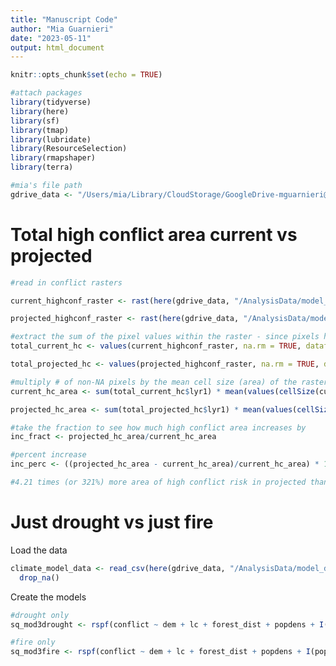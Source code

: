 ```yaml
---
title: "Manuscript Code"
author: "Mia Guarnieri"
date: "2023-05-11"
output: html_document
---
```


```r
knitr::opts_chunk$set(echo = TRUE)

#attach packages
library(tidyverse)
library(here)
library(sf)
library(tmap)
library(lubridate)
library(ResourceSelection)
library(rmapshaper)
library(terra)

#mia's file path
gdrive_data <- "/Users/mia/Library/CloudStorage/GoogleDrive-mguarnieri@ucsb.edu/Shared drives/Black_Bear_Aware/gdrive_data"
```

# Total high conflict area current vs projected

```r
#read in conflict rasters

current_highconf_raster <- rast(here(gdrive_data, "/AnalysisData/model_outputs/mod3sq_current_highconf.tif"))

projected_highconf_raster <- rast(here(gdrive_data, "/AnalysisData/model_outputs/mod3sq_projected_highconf.tif"))

#extract the sum of the pixel values within the raster - since pixels have a value of 1 each, this will give a count of the pixels
total_current_hc <- values(current_highconf_raster, na.rm = TRUE, dataframe = TRUE)

total_projected_hc <- values(projected_highconf_raster, na.rm = TRUE, dataframe = TRUE)

#multiply # of non-NA pixels by the mean cell size (area) of the raster to get total area
current_hc_area <- sum(total_current_hc$lyr1) * mean(values(cellSize(current_highconf_raster), na.rm=TRUE))

projected_hc_area <- sum(total_projected_hc$lyr1) * mean(values(cellSize(projected_highconf_raster), na.rm=TRUE))

#take the fraction to see how much high conflict area increases by
inc_fract <- projected_hc_area/current_hc_area

#percent increase
inc_perc <- ((projected_hc_area - current_hc_area)/current_hc_area) * 100

#4.21 times (or 321%) more area of high conflict risk in projected than current predictions
```

# Just drought vs just fire

Load the data

```r
climate_model_data <- read_csv(here(gdrive_data, "/AnalysisData/model_df_climate/1_31_2023/climate_model_data_allyears.csv")) %>% 
  drop_na()
```

Create the models

```r
#drought only
sq_mod3drought <- rspf(conflict ~ dem + lc + forest_dist + popdens + I(popdens^2) + rec_dist + streams_dist + TRI + urban_dist + drought, family = "binomial", m = 0, B = 1000, data = sq_model_data)

#fire only
sq_mod3fire <- rspf(conflict ~ dem + lc + forest_dist + popdens + I(popdens^2) + rec_dist + streams_dist + TRI + urban_dist + dist_fire_1yr + dist_fire_23yrs + dist_fire_45yrs, family = "binomial", m = 0, B = 1000, data = sq_model_data)
```

